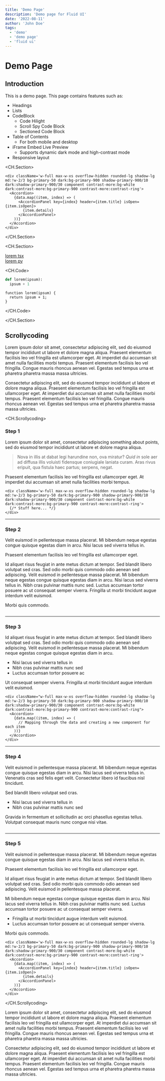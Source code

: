 ```yaml
---
title: 'Demo Page'
description: 'Demo page for Fluid UI'
date: '2022-08-11'
author: 'John Doe'
tags:
  - 'demo'
  - 'demo page'
  - 'fluid ui'
---
```


# Demo Page

## Introduction

This is a demo page. This page contains features such as:

- Headings
- Lists
- CodeBlock
  - Code Hilight
  - Scroll Spy Code Block
  - Sectioned Code Block
- Table of Contents
  - For both mobile and desktop
- iFrame Embed Live Preview
  - Supports dynamic dark mode and high-contrast mode
- Responsive layout

<CH.Section>

<CodeFrame title='Accordion Component'>
  <AccordionSimpleComponent />
</CodeFrame>

```tsx
<div className='w-full max-w-xs overflow-hidden rounded-lg shadow-lg md:!w-2/3 bg-primary-50 dark:bg-primary-900 shadow-primary-900/10 dark:shadow-primary-900/30 component contrast-more:bg-white dark:contrast-more:bg-primary-900 contrast-more:contrast-ring'>
  <Accordion>
    {data.map((item, index) => (
      <AccordionPanel key={index} header={item.title} isOpen={item.isOpen}>
        {item.details}
      </AccordionPanel>
    ))}
  </Accordion>
</div>
```

</CH.Section>

<CH.Section>

[lorem tsx](focus://two.js#1[10:21])  
[lorem py](focus://one.py#1[5:16])

<CH.Code>

```python one.py
def lorem(ipsum):
  ipsum + 1
```

```tsx two.tsx
function lorem(ipsum) {
  return ipsum + 1;
}
```

</CH.Code>

</CH.Section>

## Scrollycoding

Lorem ipsum dolor sit amet, consectetur adipiscing elit, sed do eiusmod tempor incididunt ut labore et dolore magna aliqua. Praesent elementum facilisis leo vel fringilla est ullamcorper eget. At imperdiet dui accumsan sit amet nulla facilities morbi tempus. Praesent elementum facilisis leo vel fringilla. Congue mauris rhoncus aenean vel. Egestas sed tempus urna et pharetra pharetra massa massa ultricies.

Consectetur adipiscing elit, sed do eiusmod tempor incididunt ut labore et dolore magna aliqua. Praesent elementum facilisis leo vel fringilla est ullamcorper eget. At imperdiet dui accumsan sit amet nulla facilities morbi tempus. Praesent elementum facilisis leo vel fringilla. Congue mauris rhoncus aenean vel. Egestas sed tempus urna et pharetra pharetra massa massa ultricies.

<CH.Scrollycoding>

### Step 1

Lorem ipsum dolor sit amet, consectetur adipiscing something about points, sed do eiusmod tempor incididunt ut labore et dolore magna aliqua.

> Nova in illis at dabat legi harundine non, ova miratur? _Quid in_ sole aer
> ad diffusa illis voluisti fidensque coniugiale laniata curam. Aras rivus
> eripuit, qua fistula haec partus; serpens, negat.

Praesent elementum facilisis leo vel fringilla est ullamcorper eget. At imperdiet dui accumsan sit amet nulla facilities morbi tempus.

<CodeFrame title='Demo'>
  <AccordionSimpleComponent />
</CodeFrame>

```tsx app.tsx
<div className='w-full max-w-xs overflow-hidden rounded-lg shadow-lg md:!w-2/3 bg-primary-50 dark:bg-primary-900 shadow-primary-900/10 dark:shadow-primary-900/30 component contrast-more:bg-white dark:contrast-more:bg-primary-900 contrast-more:contrast-ring'>
  {/* Stuff here... */}
</div>
```

---

### Step 2

Velit euismod in pellentesque massa placerat. Mi bibendum neque egestas congue quisque egestas diam in arcu. Nisi lacus sed viverra tellus in.

Praesent elementum facilisis leo vel fringilla est ullamcorper eget.

Id aliquet risus feugiat in ante metus dictum at tempor. Sed blandit libero volutpat sed cras. Sed odio morbi quis commodo odio aenean sed adipiscing. Velit euismod in pellentesque massa placerat. Mi bibendum neque egestas congue quisque egestas diam in arcu. Nisi lacus sed viverra tellus in. Nibh cras pulvinar mattis nunc sed. Luctus accumsan tortor posuere ac ut consequat semper viverra. Fringilla ut morbi tincidunt augue interdum velit euismod.

Morbi quis commodo.

```tsx app.tsx focus=2:2

```

---

### Step 3

Id aliquet risus feugiat in ante metus dictum at tempor. Sed blandit libero volutpat sed cras. Sed odio morbi quis commodo odio aenean sed adipiscing. Velit euismod in pellentesque massa placerat. Mi bibendum neque egestas congue quisque egestas diam in arcu.

- Nisi lacus sed viverra tellus in
- Nibh cras pulvinar mattis nunc sed
- Luctus accumsan tortor posuere ac

Ut consequat semper viverra. Fringilla ut morbi tincidunt augue interdum velit euismod.

```tsx app.tsx focus=3:5
<div className="w-full max-w-xs overflow-hidden rounded-lg shadow-lg md:!w-2/3 bg-primary-50 dark:bg-primary-900 shadow-primary-900/10 dark:shadow-primary-900/30 component contrast-more:bg-white dark:contrast-more:bg-primary-900 contrast-more:contrast-ring">
  <Accordion>
    {data.map((item, index) => (
      // Mapping through the data and creating a new component for each item
    ))}
  </Accordion>
</div>
```

---

### Step 4

Velit euismod in pellentesque massa placerat. Mi bibendum neque egestas congue quisque egestas diam in arcu. Nisi lacus sed viverra tellus in. Venenatis cras sed felis eget velit. Consectetur libero id faucibus nisl tincidunt.

Sed blandit libero volutpat sed cras.

- Nisi lacus sed viverra tellus in
- Nibh cras pulvinar mattis nunc sed

Gravida in fermentum et sollicitudin ac orci phasellus egestas tellus. Volutpat consequat mauris nunc congue nisi vitae.

```tsx app.tsx focus=3:5

```

---

### Step 5

Velit euismod in pellentesque massa placerat. Mi bibendum neque egestas congue quisque egestas diam in arcu. Nisi lacus sed viverra tellus in.

Praesent elementum facilisis leo vel fringilla est ullamcorper eget.

Id aliquet risus feugiat in ante metus dictum at tempor. Sed blandit libero volutpat sed cras. Sed odio morbi quis commodo odio aenean sed adipiscing. Velit euismod in pellentesque massa placerat.

Mi bibendum neque egestas congue quisque egestas diam in arcu. Nisi lacus sed viverra tellus in. Nibh cras pulvinar mattis nunc sed. Luctus accumsan tortor posuere ac ut consequat semper viverra.

- Fringilla ut morbi tincidunt augue interdum velit euismod.
- Luctus accumsan tortor posuere ac ut consequat semper viverra.

Morbi quis commodo.

```tsx app.tsx
<div className='w-full max-w-xs overflow-hidden rounded-lg shadow-lg md:!w-2/3 bg-primary-50 dark:bg-primary-900 shadow-primary-900/10 dark:shadow-primary-900/30 component contrast-more:bg-white dark:contrast-more:bg-primary-900 contrast-more:contrast-ring'>
  <Accordion>
    {data.map((item, index) => (
      <AccordionPanel key={index} header={item.title} isOpen={item.isOpen}>
        {item.details}
      </AccordionPanel>
    ))}
  </Accordion>
</div>
```

</CH.Scrollycoding>

Lorem ipsum dolor sit amet, consectetur adipiscing elit, sed do eiusmod tempor incididunt ut labore et dolore magna aliqua. Praesent elementum facilisis leo vel fringilla est ullamcorper eget. At imperdiet dui accumsan sit amet nulla facilities morbi tempus. Praesent elementum facilisis leo vel fringilla. Congue mauris rhoncus aenean vel. Egestas sed tempus urna et pharetra pharetra massa massa ultricies.

Consectetur adipiscing elit, sed do eiusmod tempor incididunt ut labore et dolore magna aliqua. Praesent elementum facilisis leo vel fringilla est ullamcorper eget. At imperdiet dui accumsan sit amet nulla facilities morbi tempus. Praesent elementum facilisis leo vel fringilla. Congue mauris rhoncus aenean vel. Egestas sed tempus urna et pharetra pharetra massa massa ultricies.
